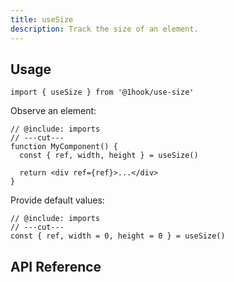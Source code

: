 ```yaml
---
title: useSize
description: Track the size of an element.
---
```


## Usage

```tsx twoslash include imports
import { useSize } from '@1hook/use-size'
```

Observe an element:

```tsx twoslash
// @include: imports
// ---cut---
function MyComponent() {
  const { ref, width, height } = useSize()

  return <div ref={ref}>...</div>
}
```

Provide default values:

```tsx twoslash
// @include: imports
// ---cut---
const { ref, width = 0, height = 0 } = useSize()
```

## API Reference

<AutoTypeTable
  name="UseSizeOptions"
  description="The options for the useSize hook."
  path="packages/use-size/src/index.ts"
/>

<AutoTypeTable
  name="UseSizeReturn"
  description="The return value of the useSize hook."
  path="packages/use-size/src/index.ts"
/>
